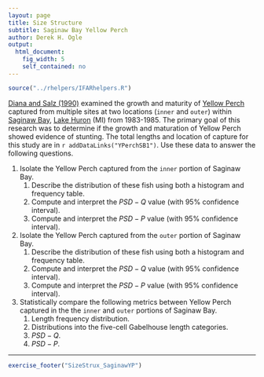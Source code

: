 ```yaml
---
layout: page
title: Size Structure
subtitle: Saginaw Bay Yellow Perch
author: Derek H. Ogle
output: 
  html_document: 
    fig_width: 5
    self_contained: no
---
```

```r
source("../rhelpers/IFARhelpers.R")
```

[Diana and Salz (1990)](http://www.tandfonline.com/doi/abs/10.1577/1548-8659%281990%29119%3C0976%3AESGAMO%3E2.3.CO%3B2) examined the growth and maturity of [Yellow Perch](https://en.wikipedia.org/wiki/Yellow_perch) captured from  multiple sites at two locations (`inner` and `outer`) within [Saginaw Bay](https://en.wikipedia.org/wiki/Saginaw_Bay), [Lake Huron](https://en.wikipedia.org/wiki/Lake_Huron) (MI) from 1983-1985.  The primary goal of this research was to determine if the growth and maturation of Yellow Perch showed evidence of stunting.  The total lengths and location of capture for this study are in `r addDataLinks("YPerchSB1")`.  Use these data to answer the following questions.

1. Isolate the Yellow Perch captured from the `inner` portion of Saginaw Bay.
    1. Describe the distribution of these fish using both a histogram and frequency table.
    1. Compute and interpret the $PSD-Q$ value (with 95% confidence interval).
    1. Compute and interpret the $PSD-P$ value (with 95% confidence interval).
    
1. Isolate the Yellow Perch captured from the `outer` portion of Saginaw Bay.
    1. Describe the distribution of these fish using both a histogram and frequency table.
    1. Compute and interpret the $PSD-Q$ value (with 95% confidence interval).
    1. Compute and interpret the $PSD-P$ value (with 95% confidence interval).

1. Statistically compare the following metrics between Yellow Perch captured in the the `inner` and `outer` portions of Saginaw Bay.
    1. Length frequency distribution.
    1. Distributions into the five-cell Gabelhouse length categories.
    1. $PSD-Q$.
    1. $PSD-P$.

---
```r
exercise_footer("SizeStrux_SaginawYP")
```
